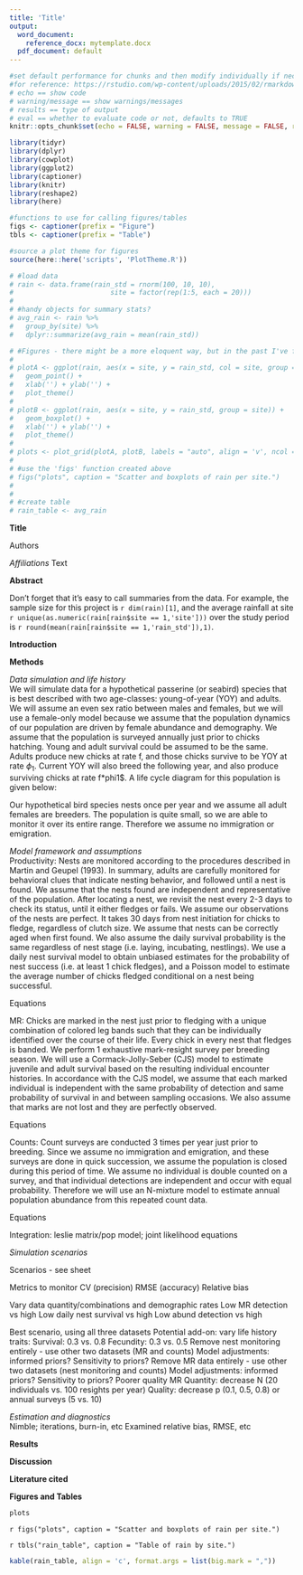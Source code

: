```yaml
---
title: 'Title'
output:
  word_document:
    reference_docx: mytemplate.docx
  pdf_document: default
---
```


```r

#set default performance for chunks and then modify individually if necessary
#for reference: https://rstudio.com/wp-content/uploads/2015/02/rmarkdown-cheatsheet.pdf
# echo == show code
# warning/message == show warnings/messages
# results == type of output
# eval == whether to evaluate code or not, defaults to TRUE
knitr::opts_chunk$set(echo = FALSE, warning = FALSE, message = FALSE, results = 'asis', fig.width = 4, fig.height = 3.5)
```

```r

library(tidyr)
library(dplyr)
library(cowplot)
library(ggplot2)
library(captioner)
library(knitr)
library(reshape2)
library(here)

#functions to use for calling figures/tables
figs <- captioner(prefix = "Figure")
tbls <- captioner(prefix = "Table")

#source a plot theme for figures
source(here::here('scripts', 'PlotTheme.R'))

```


```r

# #load data
# rain <- data.frame(rain_std = rnorm(100, 10, 10), 
#                        site = factor(rep(1:5, each = 20)))
# 
# #handy objects for summary stats?
# avg_rain <- rain %>%
#   group_by(site) %>%
#   dplyr::summarize(avg_rain = mean(rain_std))


```

```r

# #Figures - there might be a more eloquent way, but in the past I've found you have to create objects above (figures and tables) so you can reference them in-text and then call them below where you actually want them to appear in the document
# 
# plotA <- ggplot(rain, aes(x = site, y = rain_std, col = site, group = site)) +
#   geom_point() +
#   xlab('') + ylab('') +
#   plot_theme()
# 
# plotB <- ggplot(rain, aes(x = site, y = rain_std, group = site)) +
#   geom_boxplot() +
#   xlab('') + ylab('') +
#   plot_theme()
# 
# plots <- plot_grid(plotA, plotB, labels = "auto", align = 'v', ncol = 1, hjust = 0, label_size = 10)
# 
# #use the 'figs' function created above
# figs("plots", caption = "Scatter and boxplots of rain per site.")
# 
# 
# #create table
# rain_table <- avg_rain


```



**Title**

Authors

*Affiliations*
Text

**Abstract**  

Don't forget that it's easy to call summaries from the data. For example, the sample size for this project is `r dim(rain)[1]`, and the average rainfall at site `r unique(as.numeric(rain[rain$site == 1,'site']))` over the study period is `r round(mean(rain[rain$site == 1,'rain_std']),1)`.
<!-- AJW: make comments like this -->


**Introduction**  



**Methods**   

*Data simulation and life history*  
We will simulate data for a hypothetical passerine (or seabird) species that is best described with two age-classes: young-of-year (YOY) and adults. We will assume an even sex ratio between males and females, but we will use a female-only model because we assume that the population dynamics of our population are driven by female abundance and demography. We assume that the population is surveyed annually just prior to chicks hatching. Young and adult survival could be assumed to be the same. Adults produce new chicks at rate f, and those chicks survive to be YOY at rate $\phi_1$. Current YOY will also breed the following year, and also produce surviving chicks at rate f*phi1$. A life cycle diagram for this population is given below:



Our hypothetical bird species nests once per year and we assume all adult females are breeders. The population is quite small, so we are able to monitor it over its entire range. Therefore we assume no immigration or emigration. 

*Model framework and assumptions*  
Productivity: Nests are monitored according to the procedures described in Martin and Geupel (1993). In summary, adults are carefully monitored for behavioral clues that indicate nesting behavior, and followed until a nest is found. We assume that the nests found are independent and representative of the population. After locating a nest, we revisit the nest every 2-3 days to check its status, until it either fledges or fails. We assume our observations of the nests are perfect. It takes 30 days from nest initiation for chicks to fledge, regardless of clutch size. We assume that nests can be correctly aged when first found. We also assume the daily survival probability is the same regardless of nest stage (i.e. laying, incubating, nestlings). We use a daily nest survival model to obtain unbiased estimates for the probability of nest success (i.e. at least 1 chick fledges), and a Poisson model to estimate the average number of chicks fledged conditional on a nest being successful.

Equations

MR: Chicks are marked in the nest just prior to fledging with a unique combination of colored leg bands such that they can be individually identified over the course of their life. Every chick in every nest that fledges is banded. We perform 1 exhaustive mark-resight survey per breeding season. We will use a Cormack-Jolly-Seber (CJS) model to estimate juvenile and adult survival based on the resulting individual encounter histories. In accordance with the CJS model, we assume that each marked individual is independent with the same probability of detection and same probability of survival in and between sampling occasions. We also assume that marks are not lost and they are perfectly observed.

Equations

Counts: Count surveys are conducted 3 times per year just prior to breeding. Since we assume no immigration and emigration, and these surveys are done in quick succession, we assume the population is closed during this period of time. We assume no individual is double counted on a survey, and that individual detections are independent and occur with equal probability. Therefore we will use an N-mixture model to estimate annual population abundance from this repeated count data.

Equations

Integration: leslie matrix/pop model; joint likelihood equations

*Simulation scenarios* 

Scenarios - see sheet

Metrics to monitor
CV (precision)
RMSE (accuracy)
Relative bias

Vary data quantity/combinations and demographic rates
Low MR detection vs high
Low daily nest survival vs high
Low abund detection vs high

Best scenario, using all three datasets
Potential add-on: vary life history traits:
Survival: 0.3 vs. 0.8
Fecundity: 0.3 vs. 0.5
Remove nest monitoring entirely - use other two datasets (MR and counts)
Model adjustments: informed priors? 
Sensitivity to priors?
Remove MR data entirely - use other two datasets (nest monitoring and counts)
Model adjustments: informed priors?
Sensitivity to priors?
Poorer quality MR
Quantity: decrease N (20 individuals vs. 100 resights per year)
Quality: decrease p (0.1, 0.5, 0.8) or annual surveys (5 vs. 10)

*Estimation and diagnostics*  
Nimble; iterations, burn-in, etc
Examined relative bias, RMSE, etc



**Results**  

**Discussion**  


\newpage


**Literature cited**  

 
\newpage

**Figures and Tables**  

```r

plots

```

`r figs("plots", caption = "Scatter and boxplots of rain per site.")`


\newpage

`r tbls("rain_table", caption = "Table of rain by site.")`
```r

kable(rain_table, align = 'c', format.args = list(big.mark = ","))

```

